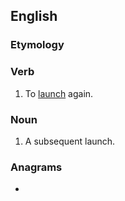 ==English==

===Etymology===
{{prefix|en|re|launch}}

===Verb===
{{en-verb|es}}

# To [[launch]] again.

===Noun===
{{en-noun}}

# A subsequent launch.

===Anagrams===
* {{anagrams|en|a=acehlnru|launcher}}